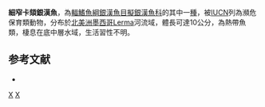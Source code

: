 {{Speciesbox 
| status = NE
| status_system = IUCN3.1
| taxon = Chirostoma attenuatum
| authority =  [[Meek|Meek]], 1902
| synonyms = *''Chirostoma samani'', Terron, 1931 
*''Chirostoma bartoni janitzio'', de Buen, 1940 
}}
'''細窄卡頦銀漢魚'''，為[[輻鰭魚綱|輻鰭魚綱]][[銀漢魚目|銀漢魚目]][[擬銀漢魚科|擬銀漢魚科]]的其中一[[物种|種]]，被[[國際自然保護聯盟|IUCN]]列為瀕危保育類動物，分布於[[北美洲|北美洲]][[墨西哥|墨西哥]]Lerma河流域，體長可達10公分，為熱帶魚類，棲息在底中層水域，生活習性不明。

==参考文献==
*{{FishBase species|genus=Chirostoma|species=attenuatum|year=2016|month=3}}
{{Taxonbar|from=Q5515027}}
{{Fish-stub}}
[[Category:卡頦銀漢魚屬|X]]
[[Category:1902年描述的鱼类|X]]
